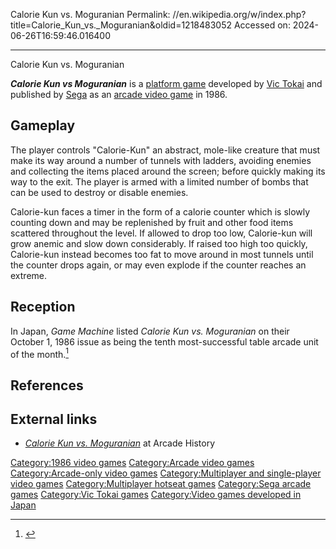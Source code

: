 Calorie Kun vs. Moguranian
Permalink: //en.wikipedia.org/w/index.php?title=Calorie_Kun_vs._Moguranian&oldid=1218483052
Accessed on: 2024-06-26T16:59:46.016400



------
Calorie Kun vs. Moguranian
{{short description|1986 video game}}
{{more citations needed|date=November 2020}}
{{Infobox video game
|title = Calorie Kun Vs. Moguranian
|image = Calorie Kun vs. Moguranian cover.jpg
|developer = [[Vic Tokai]]
|publisher = [[Sega]]
|release = 1986
|genre = [[Platform game|Platform]]
|modes = 1-2 players alternating turns
|platforms = [[Arcade game|Arcade]]
|caption = 
|alt = 
}}

'''''Calorie Kun vs Moguranian''''' is a [[platform game]] developed by [[Vic Tokai]] and published by [[Sega]] as an [[arcade video game]] in 1986.

==Gameplay==
The player controls "Calorie-Kun" an abstract, mole-like creature that must make its way around a number of tunnels with ladders, avoiding enemies and collecting the items placed around the screen; before quickly making its way to the exit. The player is armed with a limited number of bombs that can be used to destroy or disable enemies.

Calorie-kun faces a timer in the form of a calorie counter which is slowly counting down and may be replenished by fruit and other food items scattered throughout the level. If allowed to drop too low, Calorie-kun will grow anemic and slow down considerably. If raised too high too quickly, Calorie-kun instead becomes too fat to move around in most tunnels until the counter drops again, or may even explode if the counter reaches an extreme.

== Reception ==
In Japan, ''Game Machine'' listed ''Calorie Kun vs. Moguranian'' on their October 1, 1986 issue as being the tenth most-successful table arcade unit of the month.<ref>{{cite magazine|title=Game Machine's Best Hit Games 25 - テーブル型TVゲーム機 (Table Videos)|magazine=[[:ja:ゲームマシン|Game Machine]]|issue=293|publisher=[[:ja:アミューズメント通信社|Amusement Press, Inc.]]|date=1 October 1986|page=21|lang=ja}}</ref>

==References==
{{reflist}}

==External links==
*[http://www.arcade-history.com/?n=calorie-kun-vs-moguranian&page=detail&id=3912 ''Calorie Kun vs. Moguranian''] at Arcade History

[[Category:1986 video games]]
[[Category:Arcade video games]]
[[Category:Arcade-only video games]]
[[Category:Multiplayer and single-player video games]]
[[Category:Multiplayer hotseat games]]
[[Category:Sega arcade games]]
[[Category:Vic Tokai games]]
[[Category:Video games developed in Japan]]


{{arcade-stub}}